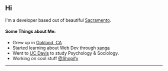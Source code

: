 ## Hi

I'm a developer based out of beautiful [Sacramento](https://www.google.com/maps/place/Sacramento,+CA/@38.5616505,-121.582995,11z/data=!3m1!4b1!4m5!3m4!1s0x809ac672b28397f9:0x921f6aaa74197fdb!8m2!3d38.5815719!4d-121.4943996).

#### Some Things about Me:

- Grew up in [Oakland, CA](https://www.google.com/maps/place/Oakland,+CA/data=!4m2!3m1!1s0x80857d8b28aaed03:0x71b415d535759367?sa=X&ved=2ahUKEwjn28H-k-H5AhVZDkQIHY8hD9gQ8gF6BQiQARAB)
- Started learning about Web Dev through [xanga](https://xanga.com)
- Went to [UC Davis](https://www.ucdavis.edu/) to study Psychology & Sociology.
- Working on cool stuff [@Shopify](https://www.shopify.com/)

---
